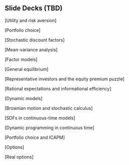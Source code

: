 ## Slide Decks (TBD)

[Utility and risk aversion]

[Portfolio choice]

[Stochastic discount factors]

[Mean-variance analysis]

[Factor models]

[General equilibrium]

[Representative investors and the equity premium puzzle]

[Rational expectations and informational efficiency]

[Dynamic models]

[Brownian motion and stochastic calculus]

[SDFs in continuous-time models]

[Dynamic programming in continuous time]

[Portfolio choice and ICAPM]

[Options]

[Real options]


